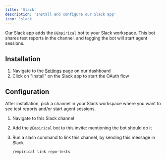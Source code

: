 ```yaml
---
title: 'Slack'
description: 'Install and configure our Slack app'
icon: 'slack'
---
```


Our Slack app adds the `@Empirical` bot to your Slack workspace. This bot
shares test reports in the channel, and tagging the bot will start agent sessions.

## Installation

1. Navigate to the [Settings](https://dash.empirical.run/settings) page on our dashboard
2. Click on "Install" on the Slack app to start the OAuth flow

## Configuration

After installation, pick a channel in your Slack workspace where you want to see test reports and/or start agent sessions.

1. Navigate to this Slack channel
2. Add the `@Empirical` bot to this invite: mentioning the bot should do it
3. Run a slash command to link this channel, by sending this message in Slack

    ```
    /empirical link repo-tests
    ```
